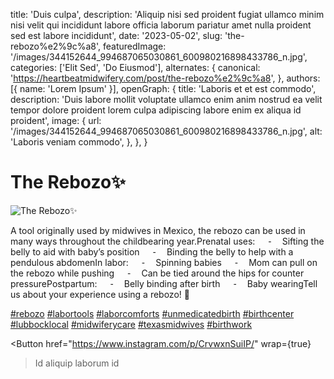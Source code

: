   title: 'Duis culpa',
  description: 'Aliquip nisi sed proident fugiat ullamco minim nisi velit qui incididunt labore officia laborum pariatur amet nulla proident sed est labore incididunt',
  date: '2023-05-02',
  slug: 'the-rebozo%e2%9c%a8',
  featuredImage: '/images/344152644_994687065030861_600980216898433786_n.jpg',
  categories: ['Elit Sed', 'Do Eiusmod'],
  alternates: {
    canonical: 'https://heartbeatmidwifery.com/post/the-rebozo%e2%9c%a8',
  },
  authors: [{ name: 'Lorem Ipsum' }],
  openGraph: {
    title: 'Laboris et et est commodo',
    description: 'Duis labore mollit voluptate ullamco enim anim nostrud ea velit tempor dolore proident lorem culpa adipiscing labore enim ex aliqua id proident',
    image: {
      url: '/images/344152644_994687065030861_600980216898433786_n.jpg',
      alt: 'Laboris veniam commodo',
    },
  },
}


# The Rebozo✨

<Image
  src="/images/344152644_994687065030861_600980216898433786_n.jpg"
  size="large"
  wrap={true}
  alt="The Rebozo✨"
/>

A tool originally used by midwives in Mexico, the rebozo can be used in many ways throughout the childbearing year.Prenatal uses: &nbsp;&nbsp;&nbsp;&nbsp;⁃&nbsp;&nbsp;&nbsp;&nbsp;Sifting the belly to aid with baby’s position &nbsp;&nbsp;&nbsp;&nbsp;⁃&nbsp;&nbsp;&nbsp;&nbsp;Binding the belly to help with a pendulous abdomenIn labor: &nbsp;&nbsp;&nbsp;&nbsp;⁃&nbsp;&nbsp;&nbsp;&nbsp;Spinning babies &nbsp;&nbsp;&nbsp;&nbsp;⁃&nbsp;&nbsp;&nbsp;&nbsp;Mom can pull on the rebozo while pushing &nbsp;&nbsp;&nbsp;&nbsp;⁃&nbsp;&nbsp;&nbsp;&nbsp;Can be tied around the hips for counter pressurePostpartum: &nbsp;&nbsp;&nbsp;&nbsp;⁃&nbsp;&nbsp;&nbsp;&nbsp;Belly binding after birth &nbsp;&nbsp;&nbsp;&nbsp;⁃&nbsp;&nbsp;&nbsp;&nbsp;Baby wearingTell us about your experience using a rebozo! 💛

[#rebozo](https://www.instagram.com/explore/tags/rebozo/) [#labortools](https://www.instagram.com/explore/tags/labortools/) [#laborcomforts](https://www.instagram.com/explore/tags/laborcomforts/) [#unmedicatedbirth](https://www.instagram.com/explore/tags/unmedicatedbirth/) [#birthcenter](https://www.instagram.com/explore/tags/birthcenter/) [#lubbocklocal](https://www.instagram.com/explore/tags/lubbocklocal/) [#midwiferycare](https://www.instagram.com/explore/tags/midwiferycare/) [#texasmidwives](https://www.instagram.com/explore/tags/texasmidwives/) [#birthwork](https://www.instagram.com/explore/tags/birthwork/)

<Button
  href="https://www.instagram.com/p/CrvwxnSuiIP/"
  wrap={true}
>Id aliquip laborum id</Button>
